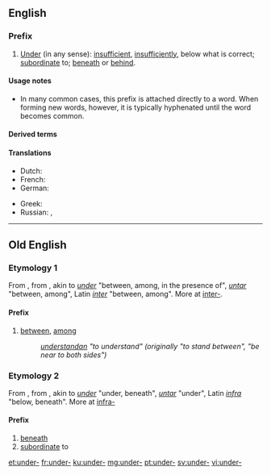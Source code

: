==English==
{{rfe}}
===Prefix===
{{en-prefix}}

# [[under|Under]] (in any sense): [[insufficient]], [[insufficiently]], below what is correct; [[subordinate]] to; [[beneath]] or [[behind]].

====Usage notes====
* In many common cases, this prefix is attached directly to a word. When forming new words, however, it is typically hyphenated until the word becomes common.

====Derived terms====
{{prefixsee|en}}

====Translations====
{{trans-top|under (in any sense): insufficient, insufficiently}}
* Dutch: {{t+|nl|onder|f}}
* French: {{t+|fr|sous-}}
* German: {{t+|de|unter-}}
{{trans-mid}}
* Greek: {{t+|el|υπο-|tr=ypo-}}
* Russian: {{t+|ru|под-|tr=pod-|sc=Cyrl}}, {{t+|ru|недо-|tr=nedo-|sc=Cyrl}} {{qualifier|insufficient}}
{{trans-bottom}}

----

==Old English==

===Etymology 1===
From {{etyl|gem-pro|ang}} {{m|gem-pro|*under}}, from {{etyl|ine-pro|ang}} {{m|ine-pro|*nter-||between, among}}, akin to {{etyl|ang|-}} ''[[under]]'' "between, among, in the presence of", {{etyl|goh|-}} ''[[untar]]'' "between, among", Latin ''[[inter]]'' "between, among". More at [[inter-]].

====Prefix====
{{head|ang|prefix}}

# [[between]], [[among]]
#: ''[[understandan]] "to understand" (originally "to stand between", "be near to both sides")''
#: ''{{m|ang|underscēotan||to intercept}}''

===Etymology 2===
From {{etyl|gem-pro|ang}} {{m|gem-pro|*under}}, from {{etyl|ine-pro|ang}} {{m|ine-pro|*ndhero-||lower}}, akin to {{etyl|ang|-}} ''[[under]]'' "under, beneath", {{etyl|goh|-}} ''[[untar]]'' "under", Latin ''[[infra]]'' "below, beneath". More at [[infra-]]

====Prefix====
{{head|ang|prefix}}

# [[beneath]]
# [[subordinate]] to
#: ''{{term|underling||underling, subordinate|lang=ang}}''

[[et:under-]]
[[fr:under-]]
[[ku:under-]]
[[mg:under-]]
[[pt:under-]]
[[sv:under-]]
[[vi:under-]]